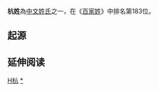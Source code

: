 {{姓氏
|姓氏=杭
|拼音=Háng
|中国大陆=Hang
|台湾=ㄏㄤˊ
|香港=Hong
|澳门=Hong
|新加坡=
|马来西亚=
|越南=Hàng
|韩国=
|反切=
|同音字=
|堂号=
|郡望=[[余杭郡|余杭郡]]
}}

'''杭姓'''為[[中文姓氏|中文姓氏]]之一，在《[[百家姓|百家姓]]》中排名第183位。

==起源==

== 延伸阅读 ==
{{Wikisource further reading}}

[[Category:漢姓|H杭]]
[[Category:杭姓|*]]